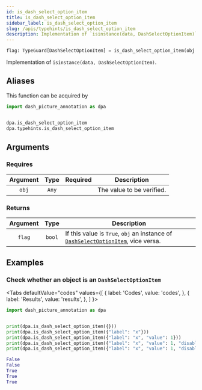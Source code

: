 ```yaml
---
id: is_dash_select_option_item
title: is_dash_select_option_item
sidebar_label: is_dash_select_option_item
slug: /apis/typehints/is_dash_select_option_item
description: Implementation of `isinstance(data, DashSelectOptionItem)`.
---
```





<APITopBar type="func" source="typehints.is_dash_select_option_item" />

```python
flag: TypeGuard[DashSelectOptionItem] = is_dash_select_option_item(obj: Any)
```

Implementation of `isinstance(data, DashSelectOptionItem)`.

## Aliases

This function can be acquired by

```python
import dash_picture_annotation as dpa


dpa.is_dash_select_option_item
dpa.typehints.is_dash_select_option_item
```

## Arguments

### Requires

| Argument | Type  |             Required              | <center>Description</center> |
| :------: | :---: | :-------------------------------: | ---------------------------- |
|  `obj`   | `Any` | <InlineIcon icon={vsiCheckIcon}/> | The value to be verified.    |

### Returns

| Argument |  Type  | <center>Description</center>                                                                                    |
| :------: | :----: | :-------------------------------------------------------------------------------------------------------------- |
|  `flag`  | `bool` | If this value is `True`, `obj` an instance of [`DashSelectOptionItem`](./DashSelectOptionItem.mdx), vice versa. |

## Examples

### <IconObjType type="term"/> Check whether an object is an `DashSelectOptionItem`

<Tabs
  defaultValue="codes"
  values={[
    { label: 'Codes', value: 'codes', },
    { label: 'Results', value: 'results', },
  ]
}>

<TabItem value="codes">

```python title="check_is_dash_select_option_item.py" showLineNumbers
import dash_picture_annotation as dpa


print(dpa.is_dash_select_option_item({}))
print(dpa.is_dash_select_option_item({"label": "x"}))
print(dpa.is_dash_select_option_item({"label": "x", "value": 1}))
print(dpa.is_dash_select_option_item({"label": "x", "value": 1, "disabled": True}))
print(dpa.is_dash_select_option_item({"label": "x", "value": 1, "disabled": True, "more": "..."}))
```

</TabItem>

<TabItem value="results">

```python
False
False
True
True
True
```

</TabItem>

</Tabs>
